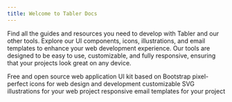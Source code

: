 ```yaml
---
title: Welcome to Tabler Docs
---
```


<ResponsiveImage src="/docs/tabler.png" src-dark="/docs/tabler-dark.png" alt="Tabler" width="816" height="620" className="mb-4" />

Find all the guides and resources you need to develop with Tabler and our other tools. Explore our UI components, icons, illustrations, and email templates to enhance your web development experience. Our tools are designed to be easy to use, customizable, and fully responsive, ensuring that your projects look great on any device.

<Cards>
   <Card title="UI Components" href="/docs/ui" icon="paint">Free and open source web application UI kit based on Bootstrap</Card>
   <Card title="Icons" href="/docs/icons" icon="ghost"><IconsCount /> pixel-perfect icons for web design and development</Card>
   <Card title="Illustrations" href="/docs/illustrations" icon="brand-figma" disabled><IllustrationsCount /> customizable SVG illustrations for your web project</Card>
   <Card title="Email Templates" href="/docs/emails" icon="mail" disabled><EmailsCount /> responsive email templates for your project</Card>
</Cards>
